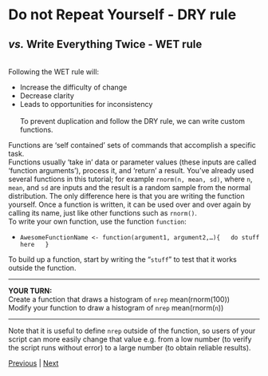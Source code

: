# **D**o not **R**epeat **Y**ourself - DRY rule

## *vs.* **W**rite **E**verything **T**wice - WET rule

<br/>
Following the WET rule will:  

* Increase the difficulty of change  
* Decrease clarity  
* Leads to opportunities for inconsistency  
<br/>
To prevent duplication and follow the DRY rule, we can write custom functions.  

Functions are 'self contained' sets of commands that accomplish a specific task.   
Functions usually 'take in' data or parameter values (these inputs are called 'function arguments'), process it, and 'return' a result. 
You've already used several functions in this tutorial; for example `rnorm(n, mean, sd)`, where `n`, `mean`, and `sd` are inputs and the result is a random sample from the normal distribution. 
The only difference here is that you are writing the function yourself. 
Once a function is written, it can be used over and over again by calling its name, just like other functions such as `rnorm()`.  
To write your own function, use the function `function`:

* `AwesomeFunctionName <- function(argument1, argument2,…){  
do stuff here  
}`

To build up a function, start by writing the "`stuff`" to test that it works outside the function.

***

**YOUR TURN:**  
Create a function that draws a histogram of `nrep` mean(rnorm(100))  
Modify your function to draw a histogram of `nrep` mean(rnorm(`n`))


***

Note that it is useful to define `nrep` outside of the function, so users of your script can more easily change that value e.g. from a low number (to verify the script runs without error) to a large number (to obtain reliable results).  

[Previous](./number-of-simulations-nrep.md) | [Next](./check-alpha.md)
